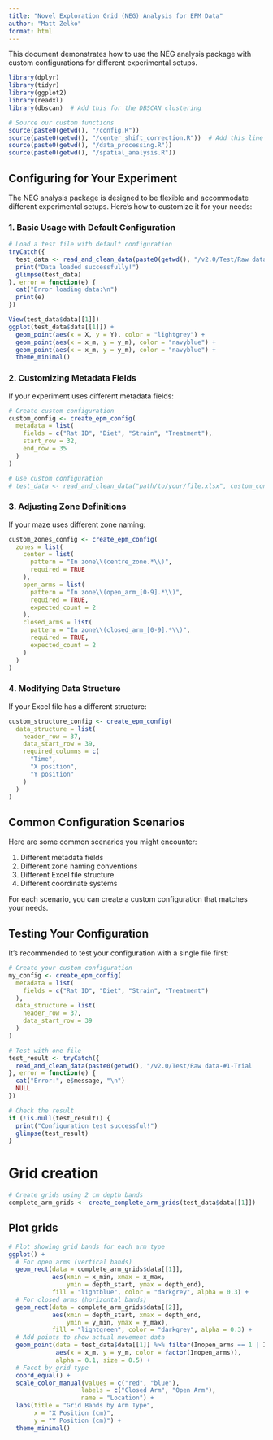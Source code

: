 ```yaml
---
title: "Novel Exploration Grid (NEG) Analysis for EPM Data"
author: "Matt Zelko"
format: html
---
```


This document demonstrates how to use the NEG analysis package with custom configurations for different experimental setups.

```r
library(dplyr)
library(tidyr)
library(ggplot2)
library(readxl)
library(dbscan)  # Add this for the DBSCAN clustering
```

```r
# Source our custom functions
source(paste0(getwd(), "/config.R"))
source(paste0(getwd(), "/center_shift_correction.R"))  # Add this line
source(paste0(getwd(), "/data_processing.R"))
source(paste0(getwd(), "/spatial_analysis.R"))
```

## Configuring for Your Experiment

The NEG analysis package is designed to be flexible and accommodate different experimental setups. Here's how to customize it for your needs:

### 1. Basic Usage with Default Configuration

```r
# Load a test file with default configuration
tryCatch({
  test_data <- read_and_clean_data(paste0(getwd(), "/v2.0/Test/Raw data-#1-Trial     1.xlsx"))
  print("Data loaded successfully!")
  glimpse(test_data)
}, error = function(e) {
  cat("Error loading data:\n")
  print(e)
})
```

```r
View(test_data$data[[1]])
ggplot(test_data$data[[1]]) +
  geom_point(aes(x = X, y = Y), color = "lightgrey") +
  geom_point(aes(x = x_m, y = y_m), color = "navyblue") +
  geom_point(aes(x = x_m, y = y_m), color = "navyblue") +
  theme_minimal()
```

### 2. Customizing Metadata Fields

If your experiment uses different metadata fields:

```r
# Create custom configuration
custom_config <- create_epm_config(
  metadata = list(
    fields = c("Rat ID", "Diet", "Strain", "Treatment"),
    start_row = 32,
    end_row = 35
  )
)

# Use custom configuration
# test_data <- read_and_clean_data("path/to/your/file.xlsx", custom_config)
```

### 3. Adjusting Zone Definitions

If your maze uses different zone naming:

```r
custom_zones_config <- create_epm_config(
  zones = list(
    center = list(
      pattern = "In zone\\(centre_zone.*\\)",
      required = TRUE
    ),
    open_arms = list(
      pattern = "In zone\\(open_arm_[0-9].*\\)",
      required = TRUE,
      expected_count = 2
    ),
    closed_arms = list(
      pattern = "In zone\\(closed_arm_[0-9].*\\)",
      required = TRUE,
      expected_count = 2
    )
  )
)
```

### 4. Modifying Data Structure

If your Excel file has a different structure:

```r
custom_structure_config <- create_epm_config(
  data_structure = list(
    header_row = 37,
    data_start_row = 39,
    required_columns = c(
      "Time",
      "X position",
      "Y position"
    )
  )
)
```

## Common Configuration Scenarios

Here are some common scenarios you might encounter:

1. Different metadata fields
2. Different zone naming conventions
3. Different Excel file structure
4. Different coordinate systems

For each scenario, you can create a custom configuration that matches your needs.

## Testing Your Configuration

It's recommended to test your configuration with a single file first:

```r
# Create your custom configuration
my_config <- create_epm_config(
  metadata = list(
    fields = c("Rat ID", "Diet", "Strain", "Treatment")
  ),
  data_structure = list(
    header_row = 37,
    data_start_row = 39
  )
)

# Test with one file
test_result <- tryCatch({
  read_and_clean_data(paste0(getwd(), "/v2.0/Test/Raw data-#1-Trial     1.xlsx"), my_config)
}, error = function(e) {
  cat("Error:", e$message, "\n")
  NULL
})

# Check the result
if (!is.null(test_result)) {
  print("Configuration test successful!")
  glimpse(test_result)
}
```

# Grid creation
```r
# Create grids using 2 cm depth bands
complete_arm_grids <- create_complete_arm_grids(test_data$data[[1]])
```

## Plot grids
```r
# Plot showing grid bands for each arm type
ggplot() +
  # For open arms (vertical bands)
  geom_rect(data = complete_arm_grids$data[[1]], 
            aes(xmin = x_min, xmax = x_max,
                ymin = depth_start, ymax = depth_end),
            fill = "lightblue", color = "darkgrey", alpha = 0.3) +
  # For closed arms (horizontal bands)
  geom_rect(data = complete_arm_grids$data[[2]], 
            aes(xmin = depth_start, xmax = depth_end,
                ymin = y_min, ymax = y_max),
            fill = "lightgreen", color = "darkgrey", alpha = 0.3) +
  # Add points to show actual movement data
  geom_point(data = test_data$data[[1]] %>% filter(Inopen_arms == 1 | Inclosed_arms == 1), 
             aes(x = x_m, y = y_m, color = factor(Inopen_arms)), 
             alpha = 0.1, size = 0.5) +
  # Facet by grid type
  coord_equal() +
  scale_color_manual(values = c("red", "blue"), 
                    labels = c("Closed Arm", "Open Arm"),
                    name = "Location") +
  labs(title = "Grid Bands by Arm Type",
       x = "X Position (cm)",
       y = "Y Position (cm)") +
  theme_minimal()
```
